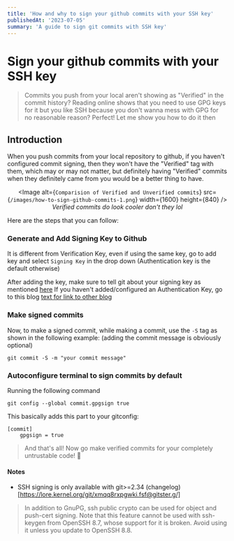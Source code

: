 ```yaml
---
title: 'How and why to sign your github commits with your SSH key'
publishedAt: '2023-07-05'
summary: 'A guide to sign git commits with SSH key'
---
```


# Sign your github commits with your SSH key

> Commits you push from your local aren't showing as "Verified" in the commit history? Reading online shows that you need to use GPG keys for it but you like SSH because you don't wanna mess with GPG for no reasonable reason? Perfect! Let me show you how to do it then 

## Introduction
When you push commits from your local repository to github, if you haven't configured commit signing, then they won't have the "Verified" tag with them, which may or may not matter, but definitely having "Verified" commits when they definitely came from you would be a better thing to have.

<center>


<Image
  alt={`Comparision of Verified and Unverified commits`}
  src={`/images/how-to-sign-github-commits-1.png`}
  width={1600}
  height={840}
/>
*Verified commits do look cooler don't they lol*

</center>

Here are the steps that you can follow:

### Generate and Add Signing Key to Github
It is different from Verification Key, even if using the same key, go to add key and select `Signing Key` in the drop down (Authentication key is the default otherwise)

After adding the key, make sure to tell git about your signing key as mentioned [here](https://docs.github.com/en/authentication/managing-commit-signature-verification/telling-git-about-your-signing-key#telling-git-about-your-ssh-key)
If you haven't added/configured an Authentication Key, go to this blog [text for link to other blog](link.to.other.blog)

### Make signed commits
Now, to make a signed commit, while making a commit, use the `-S` tag as shown in the following example: (adding the commit message is obviously optional)
```
git commit -S -m "your commit message"
```

### Autoconfigure terminal to sign commits by default
Running the following command 
```
git config --global commit.gpgsign true
```

This basically adds this part to your gitconfig:
```
[commit]
	gpgsign = true
```

> And that's all! Now go make verified commits for your completely untrustable code! 🤠


#### Notes
 - SSH signing is only available with git>=2.34 (changelog)[https://lore.kernel.org/git/xmqq8rxpgwki.fsf@gitster.g/]
> In addition to GnuPG, ssh public crypto can be used for object and
   push-cert signing.  Note that this feature cannot be used with
   ssh-keygen from OpenSSH 8.7, whose support for it is broken.  Avoid
   using it unless you update to OpenSSH 8.8.